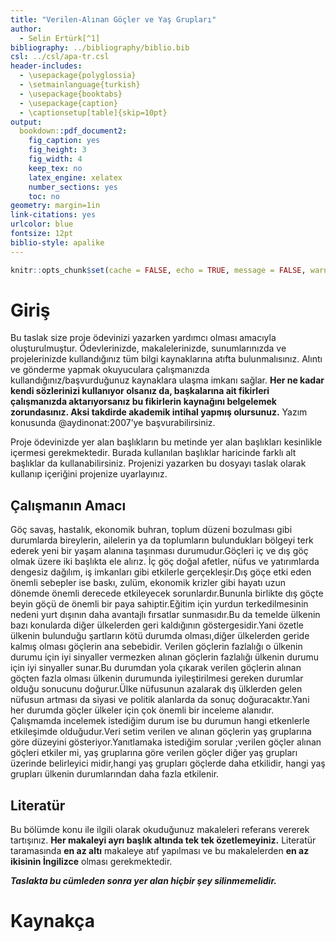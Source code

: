 ```yaml
---
title: "Verilen-Alınan Göçler ve Yaş Grupları"
author: 
  - Selin Ertürk[^1]
bibliography: ../bibliography/biblio.bib
csl: ../csl/apa-tr.csl
header-includes:
  - \usepackage{polyglossia}
  - \setmainlanguage{turkish}
  - \usepackage{booktabs}
  - \usepackage{caption} 
  - \captionsetup[table]{skip=10pt}
output:
  bookdown::pdf_document2:
    fig_caption: yes
    fig_height: 3
    fig_width: 4
    keep_tex: no
    latex_engine: xelatex
    number_sections: yes
    toc: no
geometry: margin=1in
link-citations: yes
urlcolor: blue
fontsize: 12pt
biblio-style: apalike
---
```

```r
knitr::opts_chunk$set(cache = FALSE, echo = TRUE, message = FALSE, warning = FALSE)
```

<!-- ======================================================================= -->
<!-- ============================== NOTLAR ================================= -->
<!-- ======================================================================= -->
[^1]: 21080351

# Giriş
Bu taslak size proje ödevinizi yazarken yardımcı olması amacıyla oluşturulmuştur. Ödevlerinizde, makalelerinizde, sunumlarınızda ve projelerinizde kullandığınız tüm bilgi kaynaklarına atıfta bulunmalısınız. Alıntı ve gönderme yapmak okuyuculara çalışmanızda kullandığınız/başvurduğunuz  kaynaklara ulaşma imkanı sağlar. **Her ne kadar kendi sözlerinizi kullanıyor olsanız da, başkalarına ait fikirleri çalışmanızda aktarıyorsanız bu fikirlerin kaynağını belgelemek zorundasınız. Aksi takdirde akademik intihal yapmış olursunuz.** Yazım konusunda @aydinonat:2007'ye başvurabilirsiniz. 


Proje ödevinizde yer alan başlıkların bu metinde yer alan başlıkları kesinlikle içermesi gerekmektedir. Burada kullanılan başlıklar haricinde farklı alt başlıklar da kullanabilirsiniz. Projenizi yazarken bu dosyayı taslak olarak kullanıp içeriğini projenize uyarlayınız.

## Çalışmanın Amacı
 Göç savaş, hastalık, ekonomik buhran, toplum düzeni bozulması gibi durumlarda bireylerin, ailelerin ya da
toplumların bulundukları bölgeyi terk ederek yeni bir yaşam alanına taşınması durumudur.Göçleri iç ve dış göç olmak üzere iki başlıkta ele alırız. İç göç doğal afetler, nüfus ve yatırımlarda dengesiz dağılım, iş imkanları gibi etkilerle gerçekleşir.Dış göçe etki eden önemli sebepler ise baskı, zulüm, ekonomik krizler gibi hayatı uzun dönemde önemli derecede etkileyecek sorunlardır.Bununla birlikte dış göçte beyin göçü de önemli bir paya sahiptir.Eğitim için yurdun terkedilmesinin nedeni yurt dışının daha avantajlı fırsatlar sunmasıdır.Bu da temelde ülkenin bazı konularda diğer ülkelerden geri kaldığının göstergesidir.Yani özetle ülkenin bulunduğu şartların kötü durumda olması,diğer ülkelerden geride kalmış olması göçlerin ana sebebidir.
 Verilen göçlerin fazlalığı o ülkenin durumu için iyi sinyaller vermezken alınan göçlerin fazlalığı ülkenin durumu için iyi sinyaller sunar.Bu durumdan yola çıkarak verilen göçlerin alınan göçten fazla olması ülkenin durumunda iyileştirilmesi gereken durumlar olduğu sonucunu doğurur.Ülke nüfusunun azalarak dış ülklerden gelen nüfusun artması da siyasi ve politik alanlarda da sonuç doğuracaktır.Yani her durumda göçler ülkeler için çok önemli bir inceleme alanıdır.
 Çalışmamda incelemek istediğim durum ise bu durumun hangi etkenlerle etkileşimde olduğudur.Veri setim verilen ve alınan göçlerin yaş gruplarına göre düzeyini gösteriyor.Yanıtlamaka istediğim sorular ;verilen göçler alınan göçleri etkiler mi, yaş gruplarına göre verilen göçler diğer yaş grupları üzerinde belirleyici midir,hangi yaş grupları göçlerde daha etkilidir, hangi yaş grupları ülkenin durumlarından daha fazla etkilenir.

## Literatür 
Bu bölümde konu ile ilgili olarak okuduğunuz makaleleri referans vererek tartışınız. **Her makaleyi ayrı başlık altında tek tek özetlemeyiniz.** Literatür taramasında **en az altı** makaleye atıf yapılması ve bu makalelerden **en az ikisinin İngilizce** olması gerekmektedir.


**_Taslakta bu cümleden sonra yer alan hiçbir şey silinmemelidir._**

\newpage
# Kaynakça {#references}
<div id="refs"></div>

